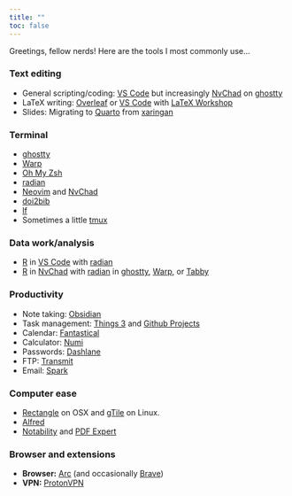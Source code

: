 ```yaml
---
title: ""
toc: false
---
```


Greetings, fellow nerds! Here are the tools I most commonly use...

### Text editing

- General scripting/coding: [VS Code](https://code.visualstudio.com/) but increasingly [NvChad](https://nvchad.com) on [ghostty](https://ghostty.org/)
- LaTeX writing: [Overleaf](https://www.overleaf.com/) or [VS Code](https://code.visualstudio.com/) with [LaTeX Workshop](https://marketplace.visualstudio.com/items?itemName=James-Yu.latex-workshop)
- Slides: Migrating to [Quarto](https://quarto.org/) from [xaringan](https://slides.yihui.org/xaringan/#1)

### Terminal

- [ghostty](https://ghostty.org/)
- [Warp](https://www.warp.dev/)
- [Oh My Zsh](https://ohmyz.sh/)
- [radian](https://github.com/randy3k/radian)
- [Neovim](https://neovim.io/) and [NvChad](https://nvchad.com/)
- [doi2bib](https://doi2bib.readthedocs.io/en/latest/index.html)
- [lf](https://github.com/gokcehan/lf)
- Sometimes a little [tmux](https://github.com/tmux/tmux/)

### Data work/analysis

- [R](https://www.r-project.org/) in [VS Code](https://code.visualstudio.com/) with [radian](https://github.com/randy3k/radian)
- [R](https://www.r-project.org/) in [NvChad](https://nvchad.com) with [radian](https://github.com/randy3k/radian) in [ghostty](https://ghostty.org/), [Warp](https://www.warp.dev/), or [Tabby](https://tabby.sh/)

### Productivity

- Note taking: [Obsidian](https://obsidian.md/)
- Task management: [Things 3](https://culturedcode.com/things/) and [Github Projects](https://docs.github.com/en/issues/planning-and-tracking-with-projects/learning-about-projects/about-projects)
- Calendar: [Fantastical](https://flexibits.com/fantastical)
- Calculator: [Numi](https://numi.app/)
- Passwords: [Dashlane](https://www.dashlane.com/)
- FTP: [Transmit](https://panic.com/transmit/)
- Email: [Spark](https://sparkmailapp.com/)

### Computer ease

- [Rectangle](https://rectangleapp.com/) on OSX and [gTile](https://github.com/gTile/gTile) on Linux.
- [Alfred](https://www.alfredapp.com/)
- [Notability](https://notability.com) and [PDF Expert](https://pdfexpert.com/)

### Browser and extensions

- __Browser:__ [Arc](https://arcweb.co/) (and occasionally [Brave](https://brave.com/))
- __VPN:__ [ProtonVPN](https://protonvpn.com/)

